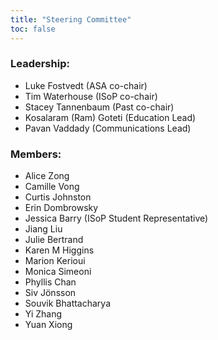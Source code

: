 ```yaml
---
title: "Steering Committee"
toc: false
---
```


### Leadership:

-   Luke Fostvedt (ASA co-chair)
-   Tim Waterhouse (ISoP co-chair)
-   Stacey Tannenbaum (Past co-chair)
-   Kosalaram (Ram) Goteti (Education Lead)
-   Pavan Vaddady (Communications Lead)

### Members:

-   Alice Zong
-   Camille Vong
-   Curtis Johnston
-   Erin Dombrowsky
-   Jessica Barry (ISoP Student Representative)
-   Jiang Liu
-   Julie Bertrand
-   Karen M Higgins
-   Marion Kerioui
-   Monica Simeoni
-   Phyllis Chan
-   Siv Jönsson
-   Souvik Bhattacharya
-   Yi Zhang
-   Yuan Xiong

